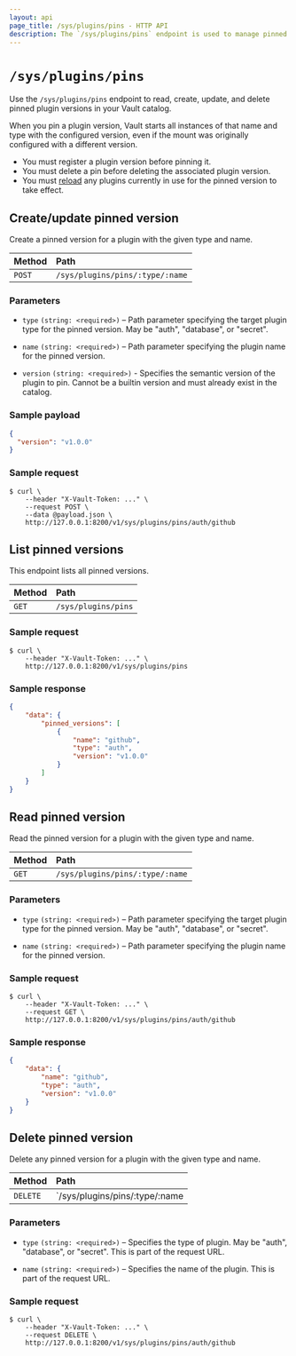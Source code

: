 ```yaml
---
layout: api
page_title: /sys/plugins/pins - HTTP API
description: The `/sys/plugins/pins` endpoint is used to manage pinned plugin versions.
---
```


# `/sys/plugins/pins`

Use the `/sys/plugins/pins` endpoint to read, create, update, and delete pinned
plugin versions in your Vault catalog.

When you pin a plugin version, Vault starts all instances of that name and type
with the configured version, even if the mount was originally configured with a
different version.

<Note tile="Behavioral notes">

- You must register a plugin version before pinning it.
- You must delete a pin before deleting the associated plugin version.
- You must [reload](/vault/api-docs/system/plugins-reload) any plugins currently
  in use for the pinned version to take effect.

</Note>

## Create/update pinned version

Create a pinned version for a plugin with the given type and name.

| Method | Path                            |
| :----- | :------------------------------ |
| `POST` | `/sys/plugins/pins/:type/:name` |

### Parameters

- `type` `(string: <required>)` – Path parameter specifying the target plugin
  type for the pinned version. May be "auth", "database", or "secret".

- `name` `(string: <required>)` – Path parameter specifying the plugin name for
  the pinned version.

- `version` `(string: <required>)` - Specifies the semantic version of the plugin
  to pin. Cannot be a builtin version and must already exist in the catalog.

### Sample payload

```json
{
  "version": "v1.0.0"
}
```

### Sample request

```shell-session
$ curl \
    --header "X-Vault-Token: ..." \
    --request POST \
    --data @payload.json \
    http://127.0.0.1:8200/v1/sys/plugins/pins/auth/github
```

## List pinned versions

This endpoint lists all pinned versions.

| Method | Path                |
| :----- | :------------------ |
| `GET`  | `/sys/plugins/pins` |

### Sample request

```shell-session
$ curl \
    --header "X-Vault-Token: ..." \
    http://127.0.0.1:8200/v1/sys/plugins/pins
```

### Sample response

```json
{
    "data": {
        "pinned_versions": [
            {
                "name": "github",
                "type": "auth",
                "version": "v1.0.0"
            }
        ]
    }
}
```

## Read pinned version

Read the pinned version for a plugin with the given type and name.

| Method | Path                            |
| :----- | :------------------------------ |
| `GET`  | `/sys/plugins/pins/:type/:name` |

### Parameters

- `type` `(string: <required>)` – Path parameter specifying the target plugin
  type for the pinned version. May be "auth", "database", or "secret".

- `name` `(string: <required>)` – Path parameter specifying the plugin name for
  the pinned version.

### Sample request

```shell-session
$ curl \
    --header "X-Vault-Token: ..." \
    --request GET \
    http://127.0.0.1:8200/v1/sys/plugins/pins/auth/github
```

### Sample response

```json
{
    "data": {
        "name": "github",
        "type": "auth",
        "version": "v1.0.0"
    }
}
```

## Delete pinned version

Delete any pinned version for a plugin with the given type and name.

| Method   | Path                           |
| :------- | :----------------------------- |
| `DELETE` | `/sys/plugins/pins/:type/:name |

### Parameters

- `type` `(string: <required>)` – Specifies the type of plugin. May be "auth",
  "database", or "secret". This is part of the request URL.

- `name` `(string: <required>)` – Specifies the name of the plugin. This is
  part of the request URL.

### Sample request

```shell-session
$ curl \
    --header "X-Vault-Token: ..." \
    --request DELETE \
    http://127.0.0.1:8200/v1/sys/plugins/pins/auth/github
```
